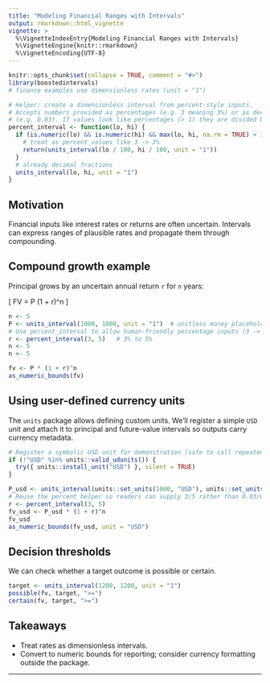 ```yaml
---
title: "Modeling Financial Ranges with Intervals"
output: rmarkdown::html_vignette
vignette: >
  %\VignetteIndexEntry{Modeling Financial Ranges with Intervals}
  %\VignetteEngine{knitr::rmarkdown}
  %\VignetteEncoding{UTF-8}
---
```


```r
knitr::opts_chunk$set(collapse = TRUE, comment = "#>")
library(boostedintervals)
# finance examples use dimensionless rates (unit = "1")
```

```r
# Helper: create a dimensionless interval from percent-style inputs.
# Accepts numbers provided as percentages (e.g. 3 meaning 3%) or as decimals
# (e.g. 0.03). If values look like percentages (> 1) they are divided by 100.
percent_interval <- function(lo, hi) {
  if (is.numeric(lo) && is.numeric(hi) && max(lo, hi, na.rm = TRUE) > 1) {
    # treat as percent values like 3 -> 3%
    return(units_interval(lo / 100, hi / 100, unit = "1"))
  }
  # already decimal fractions
  units_interval(lo, hi, unit = "1")
}

```

## Motivation

Financial inputs like interest rates or returns are often uncertain. Intervals
can express ranges of plausible rates and propagate them through compounding.

## Compound growth example

Principal grows by an uncertain annual return `r` for `n` years:

\[ FV = P (1 + r)^n \]

```r
n <- 5
P <- units_interval(1000, 1000, unit = "1")  # unitless money placeholder
# Use percent_interval to allow human-friendly percentage inputs (3 -> 3%).
r <- percent_interval(3, 5)   # 3% to 5%
n <- 5
n <- 5

fv <- P * (1 + r)^n
as_numeric_bounds(fv)
```

## Using user-defined currency units

The `units` package allows defining custom units. We'll register a simple
`USD` unit and attach it to principal and future-value intervals so outputs
carry currency metadata.

```r
# Register a symbolic USD unit for demonstration (safe to call repeatedly)
if (!"USD" %in% units::valid_udunits()) {
  try({ units::install_unit("USD") }, silent = TRUE)
}

P_usd <- units_interval(units::set_units(1000, "USD"), units::set_units(1000, "USD"))
# Reuse the percent helper so readers can supply 3/5 rather than 0.03/0.05
r <- percent_interval(3, 5)
fv_usd <- P_usd * (1 + r)^n
fv_usd
as_numeric_bounds(fv_usd, unit = "USD")
```

## Decision thresholds

We can check whether a target outcome is possible or certain.

```r
target <- units_interval(1200, 1200, unit = "1")
possible(fv, target, ">=")
certain(fv, target, ">=")
```

## Takeaways

- Treat rates as dimensionless intervals.
- Convert to numeric bounds for reporting; consider currency formatting outside
  the package.

---

